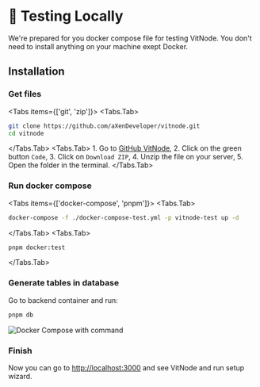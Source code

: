 
# 🧪 Testing Locally

We're prepared for you docker compose file for testing VitNode. You don't need to install anything on your machine exept Docker.

## Installation

<Steps>

### Get files

<Tabs items={['git', 'zip']}>
  <Tabs.Tab>

```bash
git clone https://github.com/aXenDeveloper/vitnode.git
cd vitnode
```

  </Tabs.Tab>
  <Tabs.Tab>
    1. Go to [GitHub VitNode](https://github.com/aXenDeveloper/vitnode),
    2. Click on the green button `Code`,
    3. Click on `Download ZIP`,
    4. Unzip the file on your server,
    5. Open the folder in the terminal.
  </Tabs.Tab>
</Tabs>

### Run docker compose

<Tabs items={['docker-compose', 'pnpm']}>
  <Tabs.Tab>

```bash
docker-compose -f ./docker-compose-test.yml -p vitnode-test up -d
```

  </Tabs.Tab>
  <Tabs.Tab>

```bash
pnpm docker:test
```

  </Tabs.Tab>

### Generate tables in database

Go to backend container and run:

```bash
pnpm db
```

<Image
  className="max-w-full"
  src={dockerComposeTestImg}
  alt="Docker Compose with command"
/>

### Finish

Now you can go to [http://localhost:3000](http://localhost:3000) and see VitNode and run setup wizard.

</Tabs>

</Steps>
